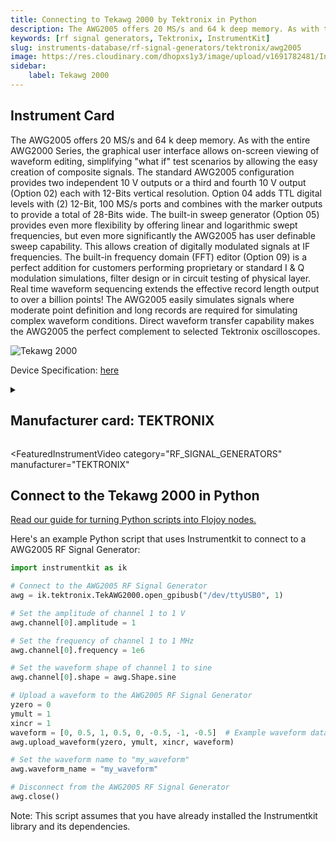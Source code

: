 ```yaml
---
title: Connecting to Tekawg 2000 by Tektronix in Python
description: The AWG2005 offers 20 MS/s and 64 k deep memory. As with the entire AWG2000 Series, the graphical user interface allows on-screen viewing of waveform editing, simplifying "what if" test scenarios by allowing the easy creation of composite signals. The standard AWG2005 configuration provides two independent 10 V outputs or a third and fourth 10 V output (Option 02) each with 12-Bits vertical resolution. Option 04 adds TTL digital levels with (2) 12-Bit, 100 MS/s ports and combines with the marker outputs to provide a total of 28-Bits wide. The built-in sweep generator (Option 05) provides even more flexibility by offering linear and logarithmic swept frequencies, but even more significantly the AWG2005 has user definable sweep capability. This allows creation of digitally modulated signals at IF frequencies. The built-in frequency domain (FFT) editor (Option 09) is a perfect addition for customers performing proprietary or standard I & Q modulation simulations, filter design or in circuit testing of physical layer. Real time waveform sequencing extends the effective record length output to over a billion points! The AWG2005 easily simulates signals where moderate point definition and long records are required for simulating complex waveform conditions. Direct waveform transfer capability makes the AWG2005 the perfect complement to selected Tektronix oscilloscopes.
keywords: [rf signal generators, Tektronix, InstrumentKit] 
slug: instruments-database/rf-signal-generators/tektronix/awg2005 
image: https://res.cloudinary.com/dhopxs1y3/image/upload/v1691782481/Instruments/RF%20Signal%20Generator/AWG2005/AWG2005.jpg
sidebar:
    label: Tekawg 2000 
---
```



## Instrument Card

The AWG2005 offers 20 MS/s and 64 k deep memory. As with the entire AWG2000 Series, the graphical user interface allows on-screen viewing of waveform editing, simplifying "what if" test scenarios by allowing the easy creation of composite signals. The standard AWG2005 configuration provides two independent 10 V outputs or a third and fourth 10 V output (Option 02) each with 12-Bits vertical resolution. Option 04 adds TTL digital levels with (2) 12-Bit, 100 MS/s ports and combines with the marker outputs to provide a total of 28-Bits wide. The built-in sweep generator (Option 05) provides even more flexibility by offering linear and logarithmic swept frequencies, but even more significantly the AWG2005 has user definable sweep capability. This allows creation of digitally modulated signals at IF frequencies. The built-in frequency domain (FFT) editor (Option 09) is a perfect addition for customers performing proprietary or standard I & Q modulation simulations, filter design or in circuit testing of physical layer. Real time waveform sequencing extends the effective record length output to over a billion points! The AWG2005 easily simulates signals where moderate point definition and long records are required for simulating complex waveform conditions. Direct waveform transfer capability makes the AWG2005 the perfect complement to selected Tektronix oscilloscopes.

![Tekawg 2000](https://res.cloudinary.com/dhopxs1y3/image/upload/v1691782481/Instruments/RF%20Signal%20Generator/AWG2005/AWG2005.jpg)

Device Specification: [here](https://download.tek.com/datasheet/76W_10020_2_1.pdf)

<details style={{ marginTop: "15px"}}>
<summary><h2 style={{display:'inline'}}>Manufacturer card: TEKTRONIX</h2></summary>

![TEKTRONIX](https://res.cloudinary.com/dhopxs1y3/image/upload/v1692806108/Instruments/Vendor%20Logos/Tektronix.png)

Tektronix, Inc., historically widely known as Tek, is an American company best known for manufacturing test and measurement devices such as [oscilloscopes](https://en.wikipedia.org/wiki/Oscilloscope), [logic analyzers](https://en.wikipedia.org/wiki/Logic_analyzer), and video and mobile test protocol equipment.

- Headquarters: USA
- Yearly Revenue (millions, USD): 5800
- Vendor Website: [here](https://www.tek.com/en)

</details>


<FeaturedInstrumentVideo
  category="RF_SIGNAL_GENERATORS"
  manufacturer="TEKTRONIX"
></FeaturedInstrumentVideo>

## Connect to the Tekawg 2000 in Python

[Read our guide for turning Python scripts into Flojoy nodes.](https://docs.flojoy.ai/contribution/blocks/custom-flojoy-block/)


<Tabs>

<TabItem value="Flojoy" label="Flojoy" className="flojoy-instrument-tabs">

<NodeCardCollection category='RF_SIGNAL_GENERATORS' manufacturer='TEKTRONIX'></NodeCardCollection>

</TabItem>
<TabItem value="InstrumentKit" label="InstrumentKit">

Here's an example Python script that uses Instrumentkit to connect to a AWG2005 RF Signal Generator:

```python
import instrumentkit as ik

# Connect to the AWG2005 RF Signal Generator
awg = ik.tektronix.TekAWG2000.open_gpibusb("/dev/ttyUSB0", 1)

# Set the amplitude of channel 1 to 1 V
awg.channel[0].amplitude = 1

# Set the frequency of channel 1 to 1 MHz
awg.channel[0].frequency = 1e6

# Set the waveform shape of channel 1 to sine
awg.channel[0].shape = awg.Shape.sine

# Upload a waveform to the AWG2005 RF Signal Generator
yzero = 0
ymult = 1
xincr = 1
waveform = [0, 0.5, 1, 0.5, 0, -0.5, -1, -0.5]  # Example waveform data
awg.upload_waveform(yzero, ymult, xincr, waveform)

# Set the waveform name to "my_waveform"
awg.waveform_name = "my_waveform"

# Disconnect from the AWG2005 RF Signal Generator
awg.close()
```

Note: This script assumes that you have already installed the Instrumentkit library and its dependencies.

</TabItem>
</Tabs>